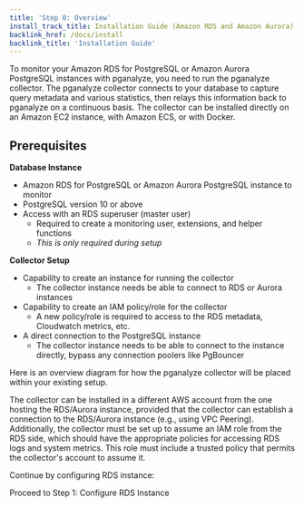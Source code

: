 ```yaml
---
title: 'Step 0: Overview'
install_track_title: Installation Guide (Amazon RDS and Amazon Aurora)
backlink_href: /docs/install
backlink_title: 'Installation Guide'
---
```



To monitor your Amazon RDS for PostgreSQL or Amazon Aurora PostgreSQL instances
with pganalyze, you need to run the pganalyze collector. The pganalyze collector
connects to your database to capture query metadata and various statistics, then
relays this information back to pganalyze on a continuous basis.
The collector can be installed directly on an Amazon EC2 instance, with Amazon
ECS, or with Docker.

## Prerequisites

**Database Instance**
* Amazon RDS for PostgreSQL or Amazon Aurora PostgreSQL instance to monitor
* PostgreSQL version 10 or above
* Access with an RDS superuser (master user)
  * Required to create a monitoring user, extensions, and helper functions
  * _This is only required during setup_

**Collector Setup**
* Capability to create an instance for running the collector
  * The collector instance needs be able to connect to RDS or Aurora instances
* Capability to create an IAM policy/role for the collector
  * A new policy/role is required to access to the RDS metadata, Cloudwatch
    metrics, etc.
* A direct connection to the PostgreSQL instance
  * The collector instance needs to be able to connect to the instance directly,
    bypass any connection poolers like PgBouncer

Here is an overview diagram for how the pganalyze collector will be placed
within your existing setup.

<ImgCollectorAwsArchitecture />

The collector can be installed in a different AWS account from the one hosting the
RDS/Aurora instance, provided that the collector can establish a connection to
the RDS/Aurora instance (e.g., using VPC Peering).
Additionally, the collector must be set up to assume an IAM role from the RDS
side, which should have the appropriate policies for accessing RDS logs and
system metrics. This role must include a trusted policy that permits the
collector's account to assume it.


Continue by configuring RDS instance:

<Link className="btn btn-success" to="01_configure_rds_instance">
  Proceed to Step 1: Configure RDS Instance
</Link>
